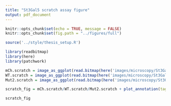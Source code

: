 ```yaml
---
title: "St3Gal5 scratch assay figure"
output: pdf_document
---
```

```r
knitr::opts_chunk$set(echo = TRUE, message = FALSE)
knitr::opts_chunk$set(fig.path = "../figures/full")

source('../style/thesis_setup.R')

library(readbitmap)
library(here)
library(patchwork)
```

```r
mCh.scratch = image_as_ggplot(read.bitmap(here('images/microscopy/St3Gal5/mCh_Montage.png')))
WT.scratch = image_as_ggplot(read.bitmap(here('images/microscopy/St3Gal5/WT_Montage.png')))
Mut2.scratch = image_as_ggplot(read.bitmap(here('images/microscopy/St3Gal5/Mut2_Montage.png')))

scratch_fig = mCh.scratch/WT.scratch/Mut2.scratch + plot_annotation(tag_levels = 'A')

scratch_fig
```